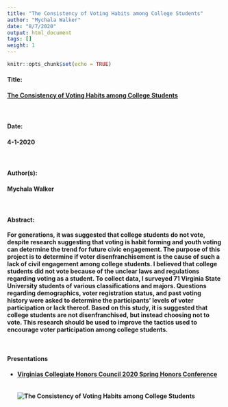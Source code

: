```yaml
---
title: "The Consistency of Voting Habits among College Students"
author: "Mychala Walker"
date: "8/7/2020"
output: html_document
tags: []
weight: 1
---
```


```r
knitr::opts_chunk$set(echo = TRUE)
```

#### <b> Title: <br>
#### [The Consistency of Voting Habits among College Students](https://digitalcommons.odu.edu/cgi/viewcontent.cgi?article=1272&context=vchc-conference) <br>

<br>

#### <b> Date: <br>
#### 4-1-2020 <br>

<br>

#### <b> Author(s): <br>
#### Mychala Walker <br>

<br>

#### <b> Abstract: <br>
For generations, it was suggested that college students do not vote, despite research suggesting that voting is habit forming and youth voting can determine the trend for future civic engagement. The purpose of this project is to determine if voter disenfranchisement is the cause of such a lack of civil engagement among college students. I believed that college students did not vote because of the unclear laws and regulations regarding voting as a student. To collect data, I surveyed 71 Virginia State University students of various classifications and majors. Questions regarding demographics, voter registration status, and past voting history were asked to determine the participants’ levels of voter participation or lack thereof. Based on this study, it is suggested that college students are not disenfranchised, but instead choosing not to vote. This research should be used to improve the tactics used to encourage voter participation among college students.

<br>

#### <b> Presentations <br>
- [Virginias Collegiate Honors Council 2020 Spring Honors Conference](https://digitalcommons.odu.edu/vchc-conference/2020/posters/26/)
<br>
<br>
<br>
![The Consistency of Voting Habits among College Students](/Projects/Voting-College-Students_files/Slide1.JPG)

